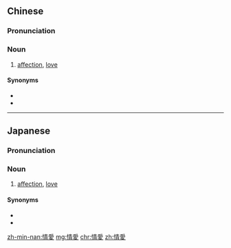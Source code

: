 {{also|情爱}}
==Chinese==
{{zh-forms|s=情爱}}

===Pronunciation===
{{zh-pron
|m=qíng'ài
|c=cing4 oi3,cing4 ngoi3
|mn=chêng-ài
|cat=n
}}

===Noun===
{{zh-noun}}

# [[affection]], [[love]]

====Synonyms====
* {{zh-l|愛情}}
* {{zh-l|愛}}

----

==Japanese==
{{ja-kanjitab|じょう|あい|yomi=o}}

===Pronunciation===
{{ja-pron|じょうあい|y=o}}

===Noun===
{{ja-noun|じょうあい}}

# [[affection]], [[love]]

====Synonyms====
* {{ja-r|愛情|あいじょう}}
* {{ja-r|愛|あい}}

[[zh-min-nan:情愛]]
[[mg:情愛]]
[[chr:情愛]]
[[zh:情愛]]